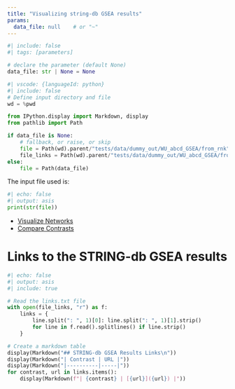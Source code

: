 ```yaml
---
title: "Visualizing string-db GSEA results"
params:
  data_file: null    # or "~"
---
```


```python
#| include: false
#| tags: [parameters]

# declare the parameter (default None)
data_file: str | None = None
```
```python
#| vscode: {languageId: python}
#| include: false
# Define input directory and file
wd = %pwd

from IPython.display import Markdown, display
from pathlib import Path

if data_file is None:
    # fallback, or raise, or skip
    file = Path(wd).parent/"tests/data/dummy_out/WU_abcd_GSEA/from_rnk"/"WUabcd_string_gsea_results_long.xlsx"
    file_links = Path(wd).parent/"tests/data/dummy_out/WU_abcd_GSEA/from_rnk"/"links.txt"
else:
    file = Path(data_file)


```

The input file used is:

```python
#| echo: false
#| output: asis
print(str(file))
```



- [Visualize Networks](VisualizeNetworks.qmd)
- [Compare Contrasts](VisualizeMultipleContrastsGSEA.qmd)



# Links to the STRING-db GSEA results


```python
#| echo: false
#| output: asis
#| include: true

# Read the links.txt file
with open(file_links, "r") as f:
    links = {
        line.split(": ", 1)[0]: line.split(": ", 1)[1].strip()
        for line in f.read().splitlines() if line.strip()
    }

# Create a markdown table
display(Markdown("## STRING-db GSEA Results Links\n"))
display(Markdown("| Contrast | URL |"))
display(Markdown("|----------|-----|"))
for contrast, url in links.items():
    display(Markdown(f"| {contrast} | [{url}]({url}) |"))
```









